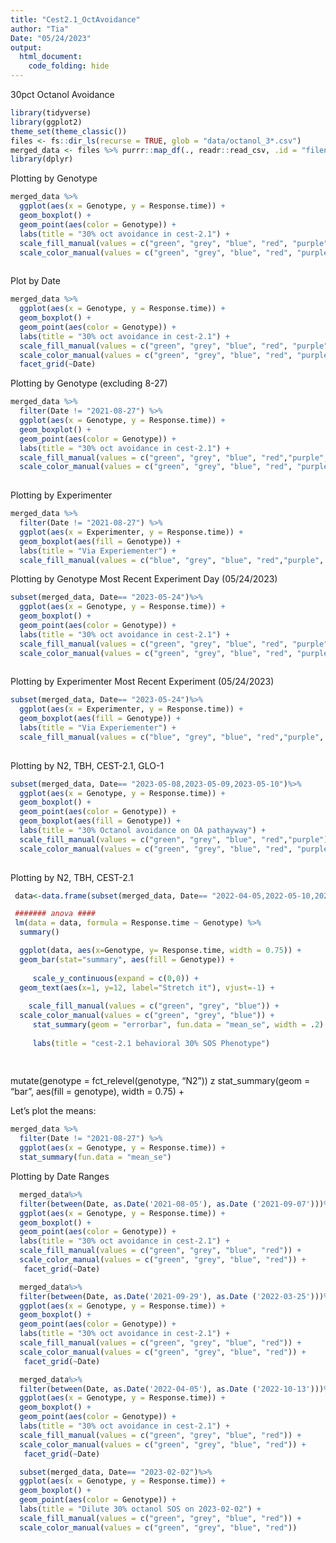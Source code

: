 ```yaml
---
title: "Cest2.1_OctAvoidance"
author: "Tia"
Date: "05/24/2023"
output: 
  html_document:
    code_folding: hide
---
```


30pct Octanol Avoidance

```r
library(tidyverse)
library(ggplot2)
theme_set(theme_classic())
files <- fs::dir_ls(recurse = TRUE, glob = "data/octanol_3*.csv")
merged_data <- files %>% purrr::map_df(., readr::read_csv, .id = "filename")
library(dplyr)

```

Plotting by Genotype
```R
merged_data %>%
  ggplot(aes(x = Genotype, y = Response.time)) +
  geom_boxplot() +
  geom_point(aes(color = Genotype)) +
  labs(title = "30% oct avoidance in cest-2.1") +
  scale_fill_manual(values = c("green", "grey", "blue", "red", "purple", "orange")) +
  scale_color_manual(values = c("green", "grey", "blue", "red", "purple", "orange"))
  
```
Plot by Date

```r
merged_data %>%
  ggplot(aes(x = Genotype, y = Response.time)) +
  geom_boxplot() +
  geom_point(aes(color = Genotype)) +
  labs(title = "30% oct avoidance in cest-2.1") +
  scale_fill_manual(values = c("green", "grey", "blue", "red", "purple","orange")) +
  scale_color_manual(values = c("green", "grey", "blue", "red", "purple", "orange")) +
  facet_grid(~Date)
```

Plotting by Genotype (excluding 8-27)
```R
merged_data %>%
  filter(Date != "2021-08-27") %>%
  ggplot(aes(x = Genotype, y = Response.time)) +
  geom_boxplot() +
  geom_point(aes(color = Genotype)) +
  labs(title = "30% oct avoidance in cest-2.1") +
  scale_fill_manual(values = c("green", "grey", "blue", "red","purple", "orange")) +
  scale_color_manual(values = c("green", "grey", "blue", "red", "purple", "orange"))
  
```

Plotting by Experimenter

```r
merged_data %>%
  filter(Date != "2021-08-27") %>%
  ggplot(aes(x = Experimenter, y = Response.time)) +
  geom_boxplot(aes(fill = Genotype)) +
  labs(title = "Via Experiementer") +
  scale_fill_manual(values = c("blue", "grey", "blue", "red","purple", "orange"))
```

Plotting by Genotype Most Recent Experiment Day (05/24/2023)
```R
subset(merged_data, Date== "2023-05-24")%>%
  ggplot(aes(x = Genotype, y = Response.time)) +
  geom_boxplot() +
  geom_point(aes(color = Genotype)) +
  labs(title = "30% oct avoidance in cest-2.1") +
  scale_fill_manual(values = c("green", "grey", "blue", "red", "purple", "orange")) +
  scale_color_manual(values = c("green", "grey", "blue", "red", "purple", "orange"))
  
```

Plotting by Experimenter Most Recent Experiment (05/24/2023)
```R
subset(merged_data, Date== "2023-05-24")%>%
  ggplot(aes(x = Experimenter, y = Response.time)) +
  geom_boxplot(aes(fill = Genotype)) +
  labs(title = "Via Experiementer") +
  scale_fill_manual(values = c("blue", "grey", "blue", "red","purple", "orange"))
  
```

Plotting by N2, TBH, CEST-2.1, GLO-1
```R
subset(merged_data, Date== "2023-05-08,2023-05-09,2023-05-10")%>%
  ggplot(aes(x = Genotype, y = Response.time)) +
  geom_boxplot() +
  geom_point(aes(color = Genotype)) +
  geom_boxplot(aes(fill = Genotype)) +
  labs(title = "30% Octanol avoidance on OA pathayway") +
  scale_fill_manual(values = c("green", "grey", "blue", "red","purple")) +
  scale_color_manual(values = c("green", "grey", "blue", "red", "purple"))
  
```
Plotting by N2, TBH, CEST-2.1 
```R
 data<-data.frame(subset(merged_data, Date== "2022-04-05,2022-05-10,2022-04-27")) 

 ####### anova ####
 lm(data = data, formula = Response.time ~ Genotype) %>%
  summary()

  ggplot(data, aes(x=Genotype, y= Response.time, width = 0.75)) +
  geom_bar(stat="summary", aes(fill = Genotype)) + 
    
     scale_y_continuous(expand = c(0,0)) +
  geom_text(aes(x=1, y=12, label="Stretch it"), vjust=-1) +
    
    scale_fill_manual(values = c("green", "grey", "blue")) +
  scale_color_manual(values = c("green", "grey", "blue")) +
     stat_summary(geom = "errorbar", fun.data = "mean_se", width = .2) +
 
     labs(title = "cest-2.1 behavioral 30% SOS Phenotype")
  
 
```

mutate(genotype = fct_relevel(genotype, "N2")) 
z stat_summary(geom = "bar", aes(fill = genotype), width = 0.75) +

Let's plot the means:


```r
merged_data %>%
  filter(Date != "2021-08-27") %>%
  ggplot(aes(x = Genotype, y = Response.time)) +
  stat_summary(fun.data = "mean_se")
```

Plotting by Date Ranges
```r
  merged_data%>%
  filter(between(Date, as.Date('2021-08-05'), as.Date ('2021-09-07')))%>%
  ggplot(aes(x = Genotype, y = Response.time)) +
  geom_boxplot() +
  geom_point(aes(color = Genotype)) +
  labs(title = "30% oct avoidance in cest-2.1") +
  scale_fill_manual(values = c("green", "grey", "blue", "red")) +
  scale_color_manual(values = c("green", "grey", "blue", "red")) +
   facet_grid(~Date)
```
```r
  merged_data%>%
  filter(between(Date, as.Date('2021-09-29'), as.Date ('2022-03-25')))%>%
  ggplot(aes(x = Genotype, y = Response.time)) +
  geom_boxplot() +
  geom_point(aes(color = Genotype)) +
  labs(title = "30% oct avoidance in cest-2.1") +
  scale_fill_manual(values = c("green", "grey", "blue", "red")) +
  scale_color_manual(values = c("green", "grey", "blue", "red")) +
   facet_grid(~Date)
```


```r
  merged_data%>%
  filter(between(Date, as.Date('2022-04-05'), as.Date ('2022-10-13')))%>%
  ggplot(aes(x = Genotype, y = Response.time)) +
  geom_boxplot() +
  geom_point(aes(color = Genotype)) +
  labs(title = "30% oct avoidance in cest-2.1") +
  scale_fill_manual(values = c("green", "grey", "blue", "red")) +
  scale_color_manual(values = c("green", "grey", "blue", "red")) +
   facet_grid(~Date)
```
```r
  subset(merged_data, Date== "2023-02-02")%>%
  ggplot(aes(x = Genotype, y = Response.time)) +
  geom_boxplot() +
  geom_point(aes(color = Genotype)) +
  labs(title = "Dilute 30% octanol SOS on 2023-02-02") +
  scale_fill_manual(values = c("green", "grey", "blue", "red")) +
  scale_color_manual(values = c("green", "grey", "blue", "red"))
```







